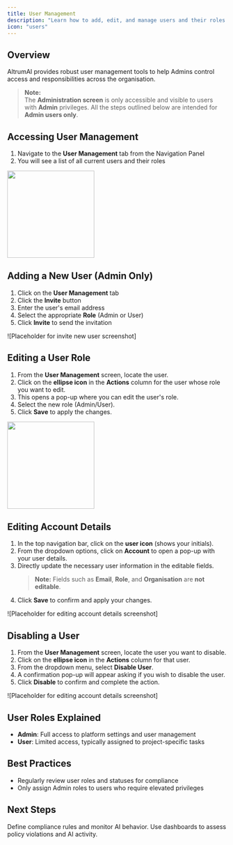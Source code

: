 ```yaml
---
title: User Management
description: "Learn how to add, edit, and manage users and their roles within AltrumAI"
icon: "users"
---
```


## Overview

AltrumAI provides robust user management tools to help Admins control access and responsibilities across the organisation.
> **Note:**  
> The **Administration screen** is only accessible and visible to users with **Admin** privileges. All the steps outlined below are intended for **Admin users only**.

## Accessing User Management

1. Navigate to the **User Management** tab from the Navigation Panel
2. You will see a list of all current users and their roles

<img height="200" src="/images/acess-user-management.png" />

## Adding a New User (Admin Only)

1. Click on the **User Management** tab
2. Click the **Invite** button
3. Enter the user's email address
4. Select the appropriate **Role** (Admin or User)
5. Click **Invite** to send the invitation

![Placeholder for invite new user screenshot]

## Editing a User Role

1. From the **User Management** screen, locate the user.
2. Click on the **ellipse icon** in the **Actions** column for the user whose role you want to edit.
3. This opens a pop-up where you can edit the user's role.
4. Select the new role (Admin/User).
5. Click **Save** to apply the changes.

<img height="200" src="/images/edit-role.png" />

## Editing Account Details

1. In the top navigation bar, click on the **user icon** (shows your initials).
2. From the dropdown options, click on **Account** to open a pop-up with your user details.
3. Directly update the necessary user information in the editable fields.  
   > **Note:** Fields such as **Email**, **Role**, and **Organisation** are **not editable**.
4. Click **Save** to confirm and apply your changes.

![Placeholder for editing account details screenshot]

## Disabling a User

1. From the **User Management** screen, locate the user you want to disable.
2. Click on the **ellipse icon** in the **Actions** column for that user.
3. From the dropdown menu, select **Disable User**.
4. A confirmation pop-up will appear asking if you wish to disable the user.
5. Click **Disable** to confirm and complete the action.

![Placeholder for editing account details screenshot]

## User Roles Explained

- **Admin**: Full access to platform settings and user management
- **User**: Limited access, typically assigned to project-specific tasks

## Best Practices

- Regularly review user roles and statuses for compliance
- Only assign Admin roles to users who require elevated privileges

## Next Steps

<CardGroup cols={2}>
  <Card
    title="Set Up Policies"
    icon="shield-halved"
    href="/product-guide/configuring-policies-and-settings"
  >
    Define compliance rules and monitor AI behavior.
  </Card>
  <Card
    title="Audit Reports"
    icon="clipboard-list"
    href="/product-guide/generating-and-viewing-reports"
  >
    Use dashboards to assess policy violations and AI activity.
  </Card>
</CardGroup>
